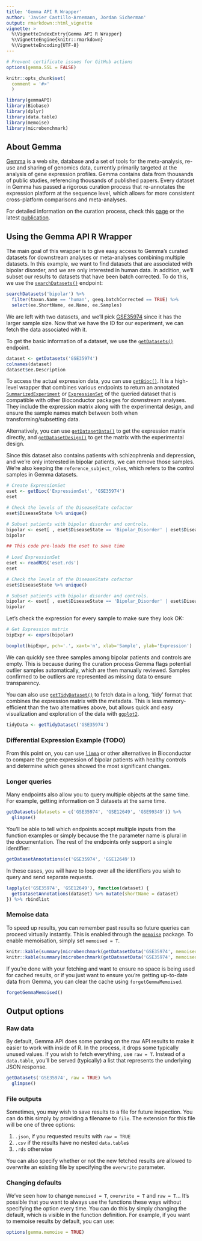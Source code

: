 ```yaml
---
title: 'Gemma API R Wrapper'
author: 'Javier Castillo-Arnemann, Jordan Sicherman'
output: rmarkdown::html_vignette
vignette: >
  %\VignetteIndexEntry{Gemma API R Wrapper}
  %\VignetteEngine{knitr::rmarkdown}
  %\VignetteEncoding{UTF-8}
---
```


```r
# Prevent certificate issues for GitHub actions
options(gemma.SSL = FALSE)

knitr::opts_chunk$set(
  comment = '#>'
  )
```

```r
library(gemmaAPI)
library(Biobase)
library(dplyr)
library(data.table)
library(memoise)
library(microbenchmark)
```

## About Gemma
[Gemma](https://gemma.ubc.msl.ca/) is a web site, database and a set of tools for the meta-analysis, re-use and sharing of genomics data, currently primarily targeted at the analysis of gene expression profiles. Gemma contains data from thousands of public studies, referencing thousands of published papers. Every dataset in Gemma has passed a rigorous curation process that re-annotates the expression platform at the sequence level, which allows for more consistent cross-platform comparisons and meta-analyses.

For detailed information on the curation process, check this [page](https://pavlidislab.github.io/Gemma/curation.html) or the latest [publication](https://academic.oup.com/database/article/doi/10.1093/database/baab006/6143045).

## Using the Gemma API R Wrapper
The main goal of this wrapper is to give easy access to Gemma's curated datasets for downstream analyses or meta-analyses combining multiple datasets. In this example, we want to find datasets that are associated with bipolar disorder, and we are only interested in human data. In addition, we'll subset our results to datasets that have been batch corrected. To do this, we use the [`searchDatasets()`](https://pavlidislab.github.io/Gemma-API/reference/searchDatasets.html) endpoint:

```r
searchDatasets('bipolar') %>%
  filter(taxon.Name == 'human', geeq.batchCorrected == TRUE) %>%
  select(ee.ShortName, ee.Name, ee.Samples)
```

We are left with two datasets, and we'll pick [GSE35974](https://gemma.msl.ubc.ca/expressionExperiment/showExpressionExperiment.html?id=5939) since it has the larger sample size.
Now that we have the ID for our experiment, we can fetch the data associated with it.

To get the basic information of a dataset, we use the [`getDatasets()`](https://pavlidislab.github.io/Gemma-API/reference/getDatasets.html) endpoint.

```r
dataset <- getDatasets('GSE35974')
colnames(dataset)
dataset$ee.Description
```

To access the actual expression data, you can use [`getBioc()`](https://pavlidislab.github.io/Gemma-API/reference/getBioc.html).
It is a high-level wrapper that combines various
endpoints to return an annotated [`SummarizedExperiment`](https://bioconductor.org/packages/release/bioc/vignettes/SummarizedExperiment/inst/doc/SummarizedExperiment.html) or [`ExpressionSet`](https://bioconductor.org/packages/release/bioc/vignettes/Biobase/inst/doc/ExpressionSetIntroduction.pdf) of the queried dataset that is compatible with other Bioconductor packages for downstream analyses. They include the expression matrix along with
the experimental design, and ensure the sample names match between both when transforming/subsetting data. 

Alternatively, you can use [`getDatasetData()`](https://pavlidislab.github.io/Gemma-API/reference/getDatasetData.html) to get the expression matrix directly, and [`getDatasetDesign()`](https://pavlidislab.github.io/Gemma-API/reference/getDatasetDesign.html) to get the matrix with the experimental design. 

Since this dataset also contains patients with schizophrenia and depression, and we're only interested in bipolar patients, we can remove those samples.
We're also keeping the `reference_subject_role`s, which refers to the control samples in Gemma datasets.
```r
# Create ExpressionSet
eset <- getBioc('ExpressionSet', 'GSE35974')
eset

# Check the levels of the DiseaseState cofactor
eset$DiseaseState %>% unique()

# Subset patients with bipolar disorder and controls.
bipolar <- eset[ , eset$DiseaseState == 'Bipolar_Disorder' | eset$DiseaseState == 'reference_subject_role']
bipolar
```

```r
## This code pre-loads the eset to save time
 
# Load ExpressionSet
eset <- readRDS('eset.rds')
eset

# Check the levels of the DiseaseState cofactor
eset$DiseaseState %>% unique()

# Subset patients with bipolar disorder and controls.
bipolar <- eset[ , eset$DiseaseState == 'Bipolar_Disorder' | eset$DiseaseState == 'reference_subject_role']
bipolar
```

Let's check the expression for every sample to make sure they look OK:
```r
# Get Expression matrix
bipExpr <- exprs(bipolar)

boxplot(bipExpr, pch='.', xaxt='n', xlab='Sample', ylab='Expression')
```

We can quickly see three samples among bipolar patients and controls are empty. This is because during the curation process Gemma flags potential outlier samples automatically, which are then manually reviewed. Samples confirmed to be outliers are represented as missing data to ensure transparency.

You can also use [`getTidyDataset()`](https://pavlidislab.github.io/Gemma-API/reference/getTidyDataset.html) to fetch data in a long, 'tidy' format that combines the expression matrix with the metadata. This is less memory-efficient than the two alternatives above, but allows quick and easy visualization and exploration of the data with [`ggplot2`](https://ggplot2.tidyverse.org/).

```r
tidyData <- getTidyDataset('GSE35974')
```


### Differential Expression Example (TODO)
From this point on, you can use [`limma`](https://bioconductor.org/packages/release/bioc/html/limma.html) or other alternatives in Bioconductor to compare the gene expression of bipolar patients with healthy controls and determine which genes showed the most significant changes.

### Longer queries
Many endpoints also allow you to query multiple objects at the same time. For example, getting information on 3 datasets at the same time.

```r
getDatasets(datasets = c('GSE35974', 'GSE12649', 'GSE99349')) %>%
  glimpse()
```

You'll be able to tell which endpoints accept multiple inputs from the function examples or simply because the the parameter name is plural in the documentation. The rest of the endpoints only support a single identifier:

```r
getDatasetAnnotations(c('GSE35974', 'GSE12649'))
```

In these cases, you will have to loop over all the identifiers you wish to query and send separate requests.

```r
lapply(c('GSE35974', 'GSE12649'), function(dataset) {
  getDatasetAnnotations(dataset) %>% mutate(shortName = dataset)
}) %>% rbindlist
```

### Memoise data
To speed up results, you can remember past results so future queries can proceed virtually instantly. This is enabled through the [`memoise`](https://github.com/r-lib/memoise) package. To enable memoisation, simply set `memoised = T`.
```r
knitr::kable(summary(microbenchmark(getDatasetData('GSE35974', memoised = TRUE), times = 1), unit = 'ms'))
knitr::kable(summary(microbenchmark(getDatasetData('GSE35974', memoised = TRUE), times = 1), unit = 'ms'))
```

If you're done with your fetching and want to ensure no space is being used for cached results, or if you just want to ensure you're getting up-to-date data from Gemma, you can clear the cache using `forgetGemmaMemoised`.

```r
forgetGemmaMemoised()
```

## Output options

### Raw data
By default, Gemma API does some parsing on the raw API results to make it easier to work with inside of R. In the process, it drops some typically unused values. If you wish to fetch everything, use `raw = T`. Instead of a `data.table`, you'll be served (typically) a list that represents the underlying JSON response.
```r
getDatasets('GSE35974', raw = TRUE) %>%
  glimpse()
```

### File outputs
Sometimes, you may wish to save results to a file for future inspection. You can do this simply by providing a filename to `file`. The extension for this file will be one of three options:

1.  `.json`, if you requested results with `raw = TRUE`
2.  `.csv` if the results have no nested `data.table`s
3.  `.rds` otherwise

You can also specify whether or not the new fetched results are allowed to overwrite an existing file by specifying the `overwrite` parameter.

### Changing defaults
We've seen how to change `memoised = T`, `overwrite = T` and `raw = T`... It's possible that you want to always use the functions these ways without specifying the option every time. You can do this by simply changing the default, which is visible in the function definition. For example, if you want to memoise results by default, you can use:

```r
options(gemma.memoise = TRUE)
```

